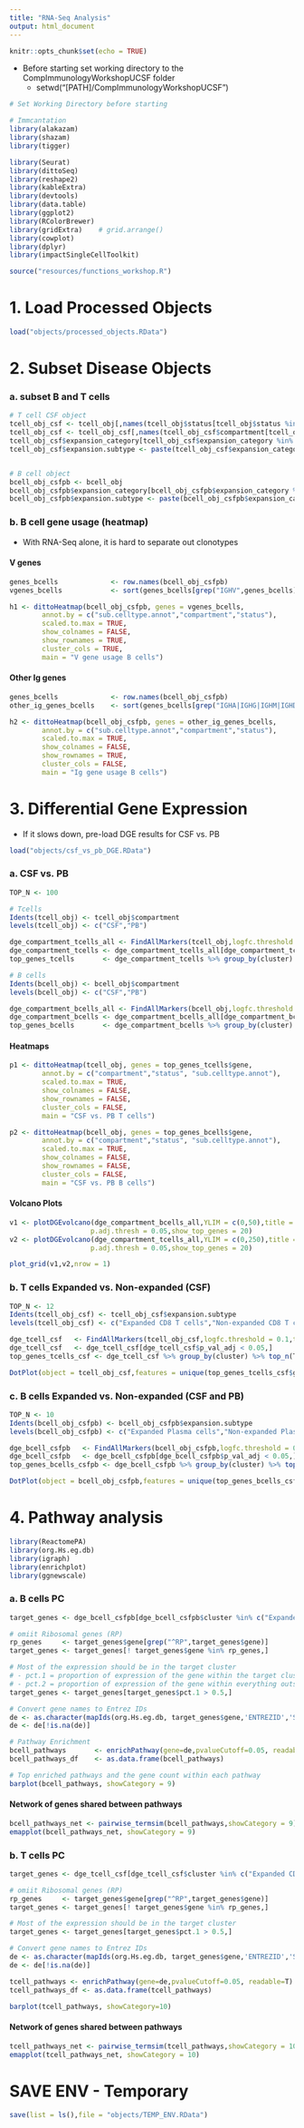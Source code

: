 ```yaml
---
title: "RNA-Seq Analysis"
output: html_document
---
```


```r
knitr::opts_chunk$set(echo = TRUE)
```


* Before starting set working directory to the CompImmunologyWorkshopUCSF folder
  * setwd("[PATH]/CompImmunologyWorkshopUCSF")

```r
# Set Working Directory before starting

# Immcantation
library(alakazam)
library(shazam)
library(tigger)

library(Seurat)
library(dittoSeq)
library(reshape2)
library(kableExtra)
library(devtools)
library(data.table)
library(ggplot2)
library(RColorBrewer)
library(gridExtra)    # grid.arrange()
library(cowplot)
library(dplyr)
library(impactSingleCellToolkit)

source("resources/functions_workshop.R")
```


# 1. Load Processed Objects
```r
load("objects/processed_objects.RData")
```


# 2. Subset Disease Objects

### a. subset B and T cells
```r
# T cell CSF object
tcell_obj_csf <- tcell_obj[,names(tcell_obj$status[tcell_obj$status %in% "Disease"])]
tcell_obj_csf <- tcell_obj_csf[,names(tcell_obj_csf$compartment[tcell_obj_csf$compartment %in% "CSF"])]
tcell_obj_csf$expansion_category[tcell_obj_csf$expansion_category %in% c("High","Moderate")] <- "Expanded"
tcell_obj_csf$expansion.subtype <- paste(tcell_obj_csf$expansion_category,tcell_obj_csf$sub.celltype.annot)


# B cell object
bcell_obj_csfpb <- bcell_obj
bcell_obj_csfpb$expansion_category[bcell_obj_csfpb$expansion_category %in% c("High","Moderate")] <- "Expanded"
bcell_obj_csfpb$expansion.subtype <- paste(bcell_obj_csfpb$expansion_category,bcell_obj_csfpb$sub.celltype.annot)
```

### b. B cell gene usage (heatmap)

* With RNA-Seq alone, it is hard to separate out clonotypes

#### V genes
```r
genes_bcells             <- row.names(bcell_obj_csfpb)
vgenes_bcells            <- sort(genes_bcells[grep("IGHV",genes_bcells)])

h1 <- dittoHeatmap(bcell_obj_csfpb, genes = vgenes_bcells,
        annot.by = c("sub.celltype.annot","compartment","status"),
        scaled.to.max = TRUE,
        show_colnames = FALSE,
        show_rownames = TRUE,
        cluster_cols = TRUE,
        main = "V gene usage B cells")

```

#### Other Ig genes
```r
genes_bcells             <- row.names(bcell_obj_csfpb)
other_ig_genes_bcells    <- sort(genes_bcells[grep("IGHA|IGHG|IGHM|IGHD",genes_bcells)])

h2 <- dittoHeatmap(bcell_obj_csfpb, genes = other_ig_genes_bcells,
        annot.by = c("sub.celltype.annot","compartment","status"),
        scaled.to.max = TRUE,
        show_colnames = FALSE,
        show_rownames = TRUE,
        cluster_cols = FALSE,
        main = "Ig gene usage B cells")

```



# 3. Differential Gene Expression

* If it slows down, pre-load DGE results for CSF vs. PB
```r
load("objects/csf_vs_pb_DGE.RData")
```

### a. CSF vs. PB
```r
TOP_N <- 100

# Tcells
Idents(tcell_obj) <- tcell_obj$compartment
levels(tcell_obj) <- c("CSF","PB")

dge_compartment_tcells_all <- FindAllMarkers(tcell_obj,logfc.threshold = 0.0,test.use = "wilcox")
dge_compartment_tcells <- dge_compartment_tcells_all[dge_compartment_tcells_all$p_val_adj < 0.05,]
top_genes_tcells       <- dge_compartment_tcells %>% group_by(cluster) %>% top_n(TOP_N, avg_log2FC)

# B cells
Idents(bcell_obj) <- bcell_obj$compartment
levels(bcell_obj) <- c("CSF","PB")

dge_compartment_bcells_all <- FindAllMarkers(bcell_obj,logfc.threshold = 0.0,test.use = "wilcox")
dge_compartment_bcells <- dge_compartment_bcells_all[dge_compartment_bcells_all$p_val_adj < 0.05,]
top_genes_bcells       <- dge_compartment_bcells %>% group_by(cluster) %>% top_n(TOP_N, avg_log2FC)
```

#### Heatmaps

```r
p1 <- dittoHeatmap(tcell_obj, genes = top_genes_tcells$gene,
        annot.by = c("compartment","status", "sub.celltype.annot"),
        scaled.to.max = TRUE,
        show_colnames = FALSE,
        show_rownames = FALSE,
        cluster_cols = FALSE,
        main = "CSF vs. PB T cells")
```

```r
p2 <- dittoHeatmap(bcell_obj, genes = top_genes_bcells$gene,
        annot.by = c("compartment","status", "sub.celltype.annot"),
        scaled.to.max = TRUE,
        show_colnames = FALSE,
        show_rownames = FALSE,
        cluster_cols = FALSE,
        main = "CSF vs. PB B cells")
```

#### Volcano Plots

```r
v1 <- plotDGEvolcano(dge_compartment_bcells_all,YLIM = c(0,50),title = "B cell DGE CSF vs. PB",cluster_filt = "CSF",
                    p.adj.thresh = 0.05,show_top_genes = 20)
v2 <- plotDGEvolcano(dge_compartment_tcells_all,YLIM = c(0,250),title = "T cell DGE CSF vs. PB",cluster_filt = "CSF",
                    p.adj.thresh = 0.05,show_top_genes = 20)

plot_grid(v1,v2,nrow = 1)
```


### b. T cells Expanded vs. Non-expanded (CSF)
```r
TOP_N <- 12
Idents(tcell_obj_csf) <- tcell_obj_csf$expansion.subtype
levels(tcell_obj_csf) <- c("Expanded CD8 T cells","Non-expanded CD8 T cells","Expanded CD4 T cells","Non-expanded CD4 T cells")

dge_tcell_csf   <- FindAllMarkers(tcell_obj_csf,logfc.threshold = 0.1,test.use = "wilcox")
dge_tcell_csf   <- dge_tcell_csf[dge_tcell_csf$p_val_adj < 0.05,]
top_genes_tcells_csf <- dge_tcell_csf %>% group_by(cluster) %>% top_n(TOP_N, avg_log2FC)

DotPlot(object = tcell_obj_csf,features = unique(top_genes_tcells_csf$gene)) + theme(axis.text.x = element_text(angle = 90, hjust=1)) + ggtitle("T cells CSF High vs. Non-Expanded") + coord_flip()
```




### c. B cells Expanded vs. Non-expanded (CSF and PB)
```r
TOP_N <- 10
Idents(bcell_obj_csfpb) <- bcell_obj_csfpb$expansion.subtype
levels(bcell_obj_csfpb) <- c("Expanded Plasma cells","Non-expanded Plasma cells","Expanded Memory B-cells","Non-expanded Memory B-cells","Expanded Naive B-cells","Non-expanded Naive B-cells")

dge_bcell_csfpb   <- FindAllMarkers(bcell_obj_csfpb,logfc.threshold = 0.1,test.use = "wilcox")
dge_bcell_csfpb   <- dge_bcell_csfpb[dge_bcell_csfpb$p_val_adj < 0.05,]
top_genes_bcells_csfpb <- dge_bcell_csfpb %>% group_by(cluster) %>% top_n(TOP_N, avg_log2FC)

DotPlot(object = bcell_obj_csfpb,features = unique(top_genes_bcells_csfpb$gene)) + theme(axis.text.x = element_text(angle = 90, hjust=1)) + ggtitle("B cells CSF High vs. Non-Expanded") + coord_flip()
```

# 4. Pathway analysis

```r
library(ReactomePA)
library(org.Hs.eg.db)
library(igraph)
library(enrichplot)
library(ggnewscale)
```

### a. B cells PC
```r
target_genes <- dge_bcell_csfpb[dge_bcell_csfpb$cluster %in% c("Expanded Plasma cells","Non-expanded Plasma cells"),]

# omiit Ribosomal genes (RP)
rp_genes     <- target_genes$gene[grep("^RP",target_genes$gene)]
target_genes <- target_genes[! target_genes$gene %in% rp_genes,]

# Most of the expression should be in the target cluster
# - pct.1 = proportion of expression of the gene within the target cluster group
# - pct.2 = proportion of expression of the gene within everything outside the target cluster
target_genes <- target_genes[target_genes$pct.1 > 0.5,]

# Convert gene names to Entrez IDs
de <- as.character(mapIds(org.Hs.eg.db, target_genes$gene,'ENTREZID','SYMBOL'))
de <- de[!is.na(de)]

# Pathway Enrichment
bcell_pathways       <- enrichPathway(gene=de,pvalueCutoff=0.05, readable=T)
bcell_pathways_df    <- as.data.frame(bcell_pathways)

# Top enriched pathways and the gene count within each pathway
barplot(bcell_pathways, showCategory = 9)
```

#### Network of genes shared between pathways
```r
bcell_pathways_net <- pairwise_termsim(bcell_pathways,showCategory = 9)
emapplot(bcell_pathways_net, showCategory = 9)
```

### b. T cells PC
```r
target_genes <- dge_tcell_csf[dge_tcell_csf$cluster %in% c("Expanded CD8 T cells","Non-expanded CD8 T cells"),]

# omiit Ribosomal genes (RP)
rp_genes     <- target_genes$gene[grep("^RP",target_genes$gene)]
target_genes <- target_genes[! target_genes$gene %in% rp_genes,]

# Most of the expression should be in the target cluster
target_genes <- target_genes[target_genes$pct.1 > 0.5,]

# Convert gene names to Entrez IDs
de <- as.character(mapIds(org.Hs.eg.db, target_genes$gene,'ENTREZID','SYMBOL'))
de <- de[!is.na(de)]

tcell_pathways <- enrichPathway(gene=de,pvalueCutoff=0.05, readable=T)
tcell_pathways_df <- as.data.frame(tcell_pathways)

barplot(tcell_pathways, showCategory=10)
```

#### Network of genes shared between pathways
```r
tcell_pathways_net <- pairwise_termsim(tcell_pathways,showCategory = 10)
emapplot(tcell_pathways_net, showCategory = 10)
```


# SAVE ENV - Temporary
```r
save(list = ls(),file = "objects/TEMP_ENV.RData")
```
